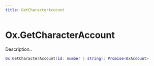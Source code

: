 ```yaml
---
title: GetCharacterAccount
---
```


# Ox.GetCharacterAccount

Description..

```lua
Ox.GetCharacterAccount(id: number | string): Promise<OxAccount>
```
